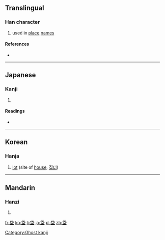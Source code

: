 ==Translingual==

===Han character===
{{Han char|rn=32|rad=土|as=05|sn=8|four=|canj=人心土 (OPG)|ids=⿱[[代]][[土]]}}

# used in [[place]] [[name]]s

====References====
* {{Han ref|kx=0227.271|dj=0463.150|hdz=10433.010|uh=5788|ud=22408}}

----

==Japanese==

===Kanji===
{{ja-kanji|grade=|rs=土05}}

# {{defn|lang=ja|sort=土05}}

====Readings====
* {{ja-readings|on=[[たい]] (tai)|kun=[[ぬた]] (nuta), [[ぬま]] (numa)}}

----

==Korean==

===Hanja===
{{ko-hanja|hangeul=대|rv=dae|mr=tae}}

# [[lot]] (site of [[house]], [[집터]])

----

==Mandarin==

===Hanzi===
{{cmn-hanzi|pin=[[dài]] ([[dai4]])|wg=tai<sup>4</sup>}}

# {{defn|lang=cmn|sort=土05}}

[[Category:Ghost kanji]]

[[fr:垈]]
[[ko:垈]]
[[li:垈]]
[[ja:垈]]
[[pl:垈]]
[[zh:垈]]